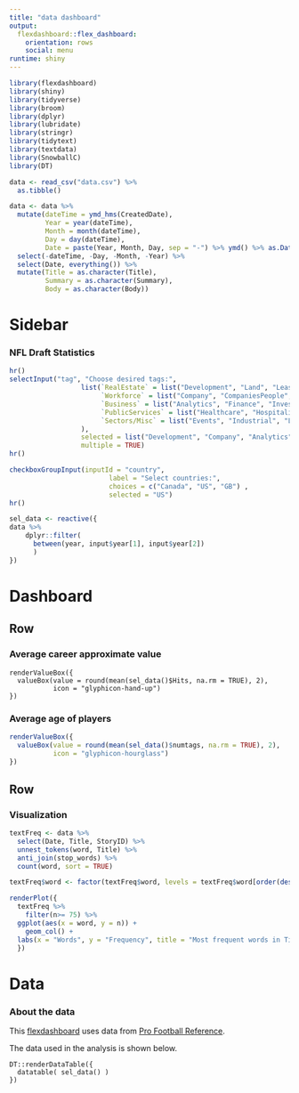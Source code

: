 ```yaml
---
title: "data dashboard"
output: 
  flexdashboard::flex_dashboard:
    orientation: rows
    social: menu
runtime: shiny
---
```


```r
library(flexdashboard)
library(shiny)
library(tidyverse)
library(broom)
library(dplyr)
library(lubridate)
library(stringr)
library(tidytext)
library(textdata)
library(SnowballC)
library(DT)
```

```r
data <- read_csv("data.csv") %>%
  as.tibble()

data <- data %>%
  mutate(dateTime = ymd_hms(CreatedDate),
         Year = year(dateTime),
         Month = month(dateTime),
         Day = day(dateTime),
         Date = paste(Year, Month, Day, sep = "-") %>% ymd() %>% as.Date()) %>%
  select(-dateTime, -Day, -Month, -Year) %>%
  select(Date, everything()) %>%
  mutate(Title = as.character(Title), 
         Summary = as.character(Summary),
         Body = as.character(Body))
```


Sidebar {.sidebar}
=======================================================================

### NFL Draft Statistics

```r
hr()
selectInput("tag", "Choose desired tags:",
                  list(`RealEstate` = list("Development", "Land", "Lease", "MixedUse", "Retail", "Sale", "SpecialPurpose"),
                       `Workforce` = list("Company", "CompaniesPeople", "Office"),
                       `Business` = list("Analytics", "Finance", "Investment"),
                       `PublicServices` = list("Healthcare", "Hospitality", "Multifamily", "People", "PublicSector"),
                       `Sectors/Misc` = list("Events", "Industrial", "Legal", "National")
                  ),
                  selected = list("Development", "Company", "Analytics", "Healthcare"),
                  multiple = TRUE)
hr()

checkboxGroupInput(inputId = "country",
                         label = "Select countries:",
                         choices = c("Canada", "US", "GB") ,
                         selected = "US")
hr()

sel_data <- reactive({
data %>%
    dplyr::filter(
      between(year, input$year[1], input$year[2])
      )
})
```


Dashboard
=======================================================================

Row
-----------------------------------------------------------------------

### Average career approximate value {.value-box}

```r-avg-carAV
renderValueBox({
  valueBox(value = round(mean(sel_data()$Hits, na.rm = TRUE), 2), 
           icon = "glyphicon-hand-up")
})
```

### Average age of players {.value-box}

```r
renderValueBox({
  valueBox(value = round(mean(sel_data()$numtags, na.rm = TRUE), 2), 
           icon = "glyphicon-hourglass")
})
```

Row
-----------------------------------------------------------------------

### Visualization {data-width=700}

```r
textFreq <- data %>%
  select(Date, Title, StoryID) %>%
  unnest_tokens(word, Title) %>%
  anti_join(stop_words) %>%
  count(word, sort = TRUE)

textFreq$word <- factor(textFreq$word, levels = textFreq$word[order(desc((textFreq$n)))])
```

```r
renderPlot({
  textFreq %>%
    filter(n>= 75) %>%
  ggplot(aes(x = word, y = n)) +
    geom_col() +
  labs(x = "Words", y = "Frequency", title = "Most frequent words in Titles")
  })
```

Data
=======================================================================

### About the data

This [flexdashboard](https://rmarkdown.rstudio.com/flexdashboard/) uses data 
from [Pro Football Reference](http://www.pro-football-reference.com/).

The data used in the analysis is shown below.

```r-data-table
DT::renderDataTable({
  datatable( sel_data() )
})
```